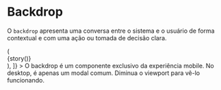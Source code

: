 
<Meta title="Notification/Modal" component={Modal} />

# Backdrop

O `backdrop` apresenta uma conversa entre o sistema e o usuário de forma contextual e com uma ação ou tomada de decisão clara.

<Canvas>
  <Story
    name="Backdrop"
    decorators={[
      story => (
        <div
          style={{
            minHeight: '400px',
          }}
        >
          {story()}
        </div>
      ),
    ]}
  >
    <Modal
      id="backdrop"
      title="Lorem ipsum dolor"
      type="alert"
      backdropMode="true"
    >
      <Text>
        O backdrop é um componente exclusivo da experiência mobile. No desktop,
        é apenas um modal comum. Diminua o viewport para vê-lo funcionando.
      </Text>
    </Modal>
  </Story>
</Canvas>
